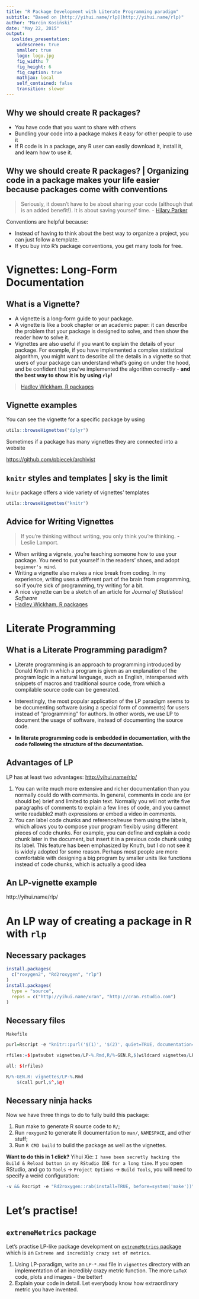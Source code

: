 ```yaml
---
title: "R Package Development with Literate Programming paradigm"
subtitle: "Based on [http://yihui.name/rlp](http://yihui.name/rlp)"
author: "Marcin Kosiński"
date: "May 22, 2015"
output:
  ioslides_presentation:
    widescreen: true
    smaller: true
    logo: logo.jpg
    fig_width: 7
    fig_height: 6
    fig_caption: true
    mathjax: local
    self_contained: false
    transition: slower
---
```


## Why we should create R packages? {.build}

- You have code that you want to share with others
- Bundling your code into a package makes it easy for other people to use it
- If R code is in a package, any R user can easily download it, install it, and learn how to use it.

## Why we should create R packages? | Organizing code in a package makes your life easier because packages come with conventions {.build}

> Seriously, it doesn't have to be about sharing your code (although that is an added benefit!). It is about saving yourself time. - [Hilary Parker](http://hilaryparker.com/2014/04/09/writing-an-r-package-from-scratch/)

Conventions are helpful because:

- Instead of having to think about the best way to organize a project, you can just follow a template.
- If you buy into R's package conventions, you get many tools for free.

# Vignettes: Long-Form Documentation {.build}

## What is a Vignette? {.build}

- A vignette is a long-form guide to your package. 
- A vignette is like a book chapter or an academic paper: it can describe the problem that your package is designed to solve, and then show the reader how to solve it.
- Vignettes are also useful if you want to explain the details of your package. For example, if you have implemented a complex statistical algorithm, you might want to describe all the details in a vignette so that users of your package can understand what's going on under the hood, and be confident that you've implemented the algorithm correctly - **and the best way to show it is by using `rlp`!**

> [Hadley Wickham, R packages](http://r-pkgs.had.co.nz/)


## Vignette examples {.build}

You can see the vignette for a specific package by using
```r
utils::browseVignettes("dplyr")
```


Sometimes if a package has many vignettes they are connected into a website

[https://github.com/pbiecek/archivist]([https://github.com/pbiecek/archivist])


## `knitr` styles and templates | sky is the limit {.build}

`knitr` package offers a vide variety of vignettes' templates
```r
utils::browseVignettes("knitr")
```

## Advice for Writing Vignettes {.build}

> If you're thinking without writing, you only think you're thinking. - Leslie Lamport.


- When writing a vignete, you're teaching someone how to use your package. You need to put yourself in the readers' shoes, and adopt `beginner's mind`.
- Writing a vignette also makes a nice break from coding. In my experience, writing uses a different part of the brain from programming, so if you're sick of programming, try writing for a bit.
- A nice vignette can be a sketch of an article for *Journal of Statistical Software* 
- [Hadley Wickham, R packages](http://r-pkgs.had.co.nz/)


# Literate Programming {.build}

## What is a Literate Programming paradigm?

- Literate programming is an approach to programming introduced by Donald Knuth in which a program is given as an explanation of the program logic in a natural language, such as English, interspersed with snippets of macros and traditional source code, from which a compilable source code can be generated.

- Interestingly, the most popular application of the LP paradigm seems to be documenting software (using a special form of comments) for users instead of “programming” for authors. In other words, we use LP to document the usage of software, instead of documenting the source code. 


-  **In literate programming code is embedded in documentation, with the code following the structure of the documentation.**

## Advantages of LP

LP has at least two advantages: [http://yihui.name/rlp/](http://yihui.name/rlp/)

1. You can write much more extensive and richer documentation than you normally could do with comments. In general, comments in code are (or should be) brief and limited to plain text. Normally you will not write five paragraphs of comments to explain a few lines of code, and you cannot write readable2 math expressions or embed a video in comments.
1. You can label code chunks and reference/reuse them using the labels, which allows you to compose your program flexibly using different pieces of code chunks. For example, you can define and explain a code chunk later in the document, but insert it in a previous code chunk using its label. This feature has been emphasized by Knuth, but I do not see it is widely adopted for some reason. Perhaps most people are more comfortable with designing a big program by smaller units like functions instead of code chunks, which is actually a good idea



## An LP-vignette example

http://yihui.name/rlp/


# An LP way of creating a package in R with `rlp`

## Necessary packages

```r
install.packages(
  c("roxygen2", "Rd2roxygen", "rlp")
)
install.packages(
  type = "source",
  repos = c("http://yihui.name/xran", "http://cran.rstudio.com")
)
```


## Necessary files

`Makefile`

```r
purl=Rscript -e "knitr::purl('$(1)', '$(2)', quiet=TRUE, documentation=0)"

rfiles:=$(patsubst vignettes/LP-%.Rmd,R/%-GEN.R,$(wildcard vignettes/LP-*.Rmd))

all: $(rfiles)

R/%-GEN.R: vignettes/LP-%.Rmd
    $(call purl,$^,$@)
```


## Necessary ninja hacks

Now we have three things to do to fully build this package:

1. Run make to generate R source code to `R/`;
1. Run `roxygen2` to generate R documentation to `man/`, `NAMESPACE`, and other stuff;
1. Run `R CMD build` to build the package as well as the vignettes.


**Want to do this in 1 click?**
Yihui Xie: `I have been secretly hacking the Build & Reload button in my RStudio IDE for a long time`. If you open RStudio, and go to `Tools` -> `Project Options` -> `Build Tools`, you will need to specify a weird configuration:


```r
-v && Rscript -e "Rd2roxygen::rab(install=TRUE, before=system('make'))"
```


# Let's practise!

## `extremeMetrics` package

Let's practise LP-like package development on [`extremeMetrics` package](https://github.com/mi2-warsaw) which is an `Extreme and incredibly crazy set of metrics`.

1. Using LP-paradigm, write an `LP-*.Rmd` file in `vignettes` directory with an implementation of an incredibly crazy metric function. The more `LaTeX` code, plots and images - the better!
2. Explain your code in detail. Let everybody know how extraordinary metric you have invented.
